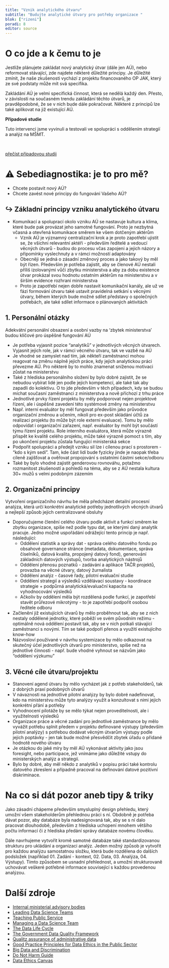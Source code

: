 ```yaml
---
title: "Vznik analytického útvaru"
subtitle: "Budujte analytické útvary pro potřeby organizace "
blok: ["rizeni"]
poradi: 8
editor: source
---
```


# O co jde a k čemu to je

Jestliže plánujete zakládat nový analytický útvar (dále jen AÚ), nebo reformovat stávající, zde najdete některé důležité principy. Je důležité zmínit, že naše zkušenosti vychází z projektu financovaného OP JAK, který ze své podstaty může mít svá specifika. 

Zakládání AÚ je velmi specifická činnost, která se nedělá každý den. Přesto, v závislosti na současném trendu zakládání těchto útvarů, je pravděpodobné, že se v nich bude dále pokračovat. Některé z principů lze také aplikovat na již existující AÚ.

:::{.aside}

**Případové studie**

Tuto intervenci jsme vyvinuli a testovali ve spolupráci s oddělením strategií a analýz na MŠMT.

<br />

:::{.btn .btn-resource}
[přečíst případovou studii](../pripadove-studie/msmt)
:::

:::

# ⚠ Sebediagnostika: je to pro mě?

- Chcete postavit nový AÚ?
- Chcete zavést nové principy do fungování Vašeho AÚ? 

:::{.strip .page-columns .page-full}

# ↪ Základní principy vzniku analytického útvaru 

- Komunikací a spoluprací okolo vzniku AÚ se nastavuje kultura a klima, které bude pak provázat jeho samotné fungování. Proto je nezbytná včasná a otevřená komunikace směrem ke všem dotčeným aktérům
  - Vznik AÚ je významný centralizační krok a je proto zapotřebí ujistit se, že všichni relevantní aktéři - především ředitelé a vedoucí věcných útvarů - budou do procesu včas zapojeni a jejich názory a připomínky vyslechnuty a v rámci možností adaptovány
  - Obecněji se jedná o zásadní změnový proces a jako takový by měl být řízen. Především je potřeba zajistit, aby se členové AÚ nestali příliš izolovanými vůči zbytku ministerstva a aby za dobu existence útvar prokázal svou hodnotu ostatním aktérům na ministerstvu a v širším evidence rozhraní ministerstva
  - Proto je zapotřebí nejen dobře nastavit komunikační kanály, ale už ve fázi formování útvaru také ustavit pravidelná setkání s věcnými útvary, během kterých bude možné sdílet představy o společných potřebách, ale také sdílet informace o plánovaných aktivitách

## 1. Personální otázky


Adekvátní personální obsazení a osobní vazby na ‘zbytek ministerstva’ budou klíčové pro úspěšné fungování AÚ

- Je potřeba vyjasnit pozice “analytiků” v jednotlivých věcných útvarech. Vyjasnit jejich role, jak v rámci věcného útvaru, tak ve vazbě na AÚ
- Je vhodné se zamyslet nad tím, jak někteří zaměstnanci mohou reagovat na změnu náplně jejich práce, kdy jejich analytickou práci převezme AÚ. Pro některé by to mohlo znamenat sníženou motivaci zůstat na ministerstvu
- Také z hlediska personálního složení by bylo dobré zajistit, že se nebudou vybírat lidé jen podle jejich kompetencí, ale také tak aby zapadli do kolektivu. O to jde především v těch případech, kdy se budou míchat současní zaměstnanci z ministerstva a nově příchozí z trhu práce
- Jednotlivé prvky řízení projektu by měly podporovat nejen projektové řízení, ale i úspěšné zavedení této systémové změny na ministerstvu
- Např. interní evaluátor by měl fungovat především jako průvodce organizační změnou a učením, nikoli pro ex-post skládání účtů za realizaci projektu (to může být role externí evaluace). Tomu by mělo odpovídat i organizační zařazení, např. evaluátor by mohl být součástí týmu řízení projektu. Role interního evaluátora, která může výrazně přispět ke kvalitě celého projektu, může také výrazně pomoct s tím, aby po ukončení projektu zůstala fungující ministerská sekce
- Podpořit spolupráci a předejít vzniku sil lze i cílenou prací s prostorem - “kdo s kým sedí”. Tam, kde část lidí bude fyzicky jinde je naopak třeba cíleně zajišťovat a ověřovat propojování s ostatními částmi sekce/odboru
- Také by bylo vhodné zajistit genderovou rovnováhu, potažmo rozmanitost zkušeností a pohledů na téma, aby se z AÚ nestala kultura 30+ mužů s velmi podobným zázemím

## 2. Organizační principy

Vytvoření organizačního návrhu be měla předcházet detailní procesní analýza, která určí konkrétní analytické potřeby jednotlivých věcných útvarů a nejlepší způsob jejich centralizované obsluhy

- Doporučujeme členění celého útvaru podle aktivit a funkcí směrem ke zbytku organizace, spíše než podle typu dat, se kterými daný analytik pracuje. Jedno možné uspořádání odrážející tento princip je např. následující:
  - Oddělení statistik a správy dat - správa celého datového fondu po obsahové governance stránce (metadata, dokumentace, správa číselníků, datová kvalita, propojený datový fond), generování základních datových výstupů, tvorba analytických nástrojů
  - Oddělení přenosu poznatků - zadávání a aplikace TAČR projektů, provazba na věcné útvary, datový žurnalista
  - Oddělení analýz - časové řady, pilotní evaluační studie
  - Oddělení strategií a výsledků vzdělávací soustavy - koordinace strategie + podpůrná analytická/evaluační kapacita na vyhodnocování výsledků  
  - Ačkoliv by oddělení měla být rozdělená podle funkcí, je zapotřebí stavět průřezové mikrotýmy - to je zapotřebí podpořit osobou ředitele odboru
- Začlenění již existujících útvarů by mělo proběhnout tak, aby se z nich nestaly oddělené jednotky, které poběží ve svém původním režimu - optimálně nová oddělení postavit tak, aby se v nich potkali stávající zaměstnanci s novými. Tím se také podpoří přenos a využití existujícího know-how
- Názvosloví používané v návrhu systemizace by mělo odkazovat na skutečný účel jednotlivých útvarů pro ministerstvo, spíše než na jednotlivé činnosti - např. bude vhodné vyhnout se názvům jako “oddělení výzkumu”

## 3. Věcné cíle útvaru/projektu

- Stanovení agend útvaru by mělo vycházet jak z potřeb stakeholderů, tak z dobrých praxí podobných útvarů
- V návaznosti na jednotlivé pilotní analýzy by bylo dobré nadefinovat, kdo na ministerstvu může tyto analýzy využít a konzultovat s nimi jejich konkrétní přání a potřeby
- Vyhodnocení pilotáže by se mělo týkat nejen proveditelnosti, ale i využitelnosti výsledků
- Organizace práce a věcné zadání pro jednotlivé zaměstnance by mělo vyvážit potřebu splnit předem v projektu definované výstupy (především pilotní analýzy) s potřebou dodávat věcným útvarům výstupy podle jejich poptávky - jen tak bude možné přesvědčit zbytek úřadu o přidané hodnotě nového útvaru
- Je otázkou do jaké míry by měl AÚ vykonávat aktivity jako jsou foresight, nebo participace, jež vnímáme jako důležité vstupy do ministerských analýz a strategií.
- Bylo by dobré, aby měl někdo z analytiků v popisu práci také kontrolu datového zkreslení a případně pracoval na definování datové pozitivní diskriminace.

:::

# Na co si dát pozor aneb tipy & triky

Jako zásadní chápeme především smysluplný design přehledu, který umožní všem stakeholderům přehlednou práci s ní. Obdobně je potřeba dávat pozor, aby databáze byla nadesignovaná tak, aby se s ní dalo pracovat dlouhodobě, především z hlediska uchopení mnohem většího počtu informací či z hlediska předání správy databáze novému člověku.

Dále navrhujeme vytvořit kromě samotné databáze také standardizovanou strukturu pro ukládání a organizaci analýz. Jeden možný způsob je vytvořit pro každou analýzu samostatnou složku, která bude rozdělena do dalších podsložek (například 01. Zadání - kontext, 02. Data, 03. Analýza, 04. Výstupy). Tímto způsobem se usnadní přehlednost, a umožní strukturovaně uchovávat veškeré potřebné informace související s každou provedenou analýzou.

# Další zdroje
- [Internal ministerial advisory bodies](https://sciendo.com/article/10.2478/cejpp-2018-0004)
- [Leading Data Science Teams](https://saturncloud.io/resources/Leading%20Data%20Science%20Teams.pdf)
- [Teaching Public Service](https://www.teachingpublicservice.digital/en/syllabus-index)
- [Managing a Data Science Team](https://hbr.org/2018/10/managing-a-data-science-team)
- [The Data Life Cycle](https://hdsr.mitpress.mit.edu/pub/577rq08d/release/4)
- [The Government Data Quality Framework](https://www.gov.uk/government/publications/the-government-data-quality-framework)
- [Qualitz assurance of administrative data](https://www.ons.gov.uk/economy/economicoutputandproductivity/output/methodologies/qualityassuranceofadministrativedatausedineducationstatistics)
- [Good Practice Principles for Data Ethics in the Public Sector](https://www.oecd.org/gov/digital-government/good-practice-principles-for-data-ethics-in-the-public-sector.pdf)
- [Big Data and Discrimination](https://journalofbigdata.springeropen.com/articles/10.1186/s40537-019-0177-4)
- [Do Not Harm Guide](https://www.urban.org/research/publication/do-no-harm-guide-applying-equity-awareness-data-visualization)
- [Data Ethics Canvas](https://theodi.org/article/the-data-ethics-canvas-2021/#1563365825519-a247d445-ab2d)

